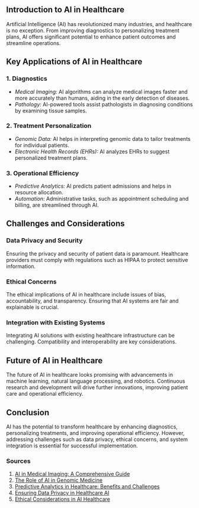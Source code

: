 ## Introduction to AI in Healthcare

Artificial Intelligence (AI) has revolutionized many industries, and healthcare is no exception. From improving diagnostics to personalizing treatment plans, AI offers significant potential to enhance patient outcomes and streamline operations.

## Key Applications of AI in Healthcare

### 1. Diagnostics

- _Medical Imaging:_ AI algorithms can analyze medical images faster and more accurately than humans, aiding in the early detection of diseases.
- _Pathology:_ AI-powered tools assist pathologists in diagnosing conditions by examining tissue samples.

### 2. Treatment Personalization

- _Genomic Data:_ AI helps in interpreting genomic data to tailor treatments for individual patients.
- _Electronic Health Records (EHRs):_ AI analyzes EHRs to suggest personalized treatment plans.

### 3. Operational Efficiency

- _Predictive Analytics:_ AI predicts patient admissions and helps in resource allocation.
- _Automation:_ Administrative tasks, such as appointment scheduling and billing, are streamlined through AI.

## Challenges and Considerations

### Data Privacy and Security

Ensuring the privacy and security of patient data is paramount. Healthcare providers must comply with regulations such as HIPAA to protect sensitive information.

### Ethical Concerns

The ethical implications of AI in healthcare include issues of bias, accountability, and transparency. Ensuring that AI systems are fair and explainable is crucial.

### Integration with Existing Systems

Integrating AI solutions with existing healthcare infrastructure can be challenging. Compatibility and interoperability are key considerations.

## Future of AI in Healthcare

The future of AI in healthcare looks promising with advancements in machine learning, natural language processing, and robotics. Continuous research and development will drive further innovations, improving patient care and operational efficiency.

## Conclusion

AI has the potential to transform healthcare by enhancing diagnostics, personalizing treatments, and improving operational efficiency. However, addressing challenges such as data privacy, ethical concerns, and system integration is essential for successful implementation.

### Sources

1. [AI in Medical Imaging: A Comprehensive Guide](https://example.com/ai-medical-imaging)
2. [The Role of AI in Genomic Medicine](https://example.com/ai-genomic-medicine)
3. [Predictive Analytics in Healthcare: Benefits and Challenges](https://example.com/predictive-analytics-healthcare)
4. [Ensuring Data Privacy in Healthcare AI](https://example.com/data-privacy-healthcare-ai)
5. [Ethical Considerations in AI Healthcare](https://example.com/ethical-ai-healthcare)
